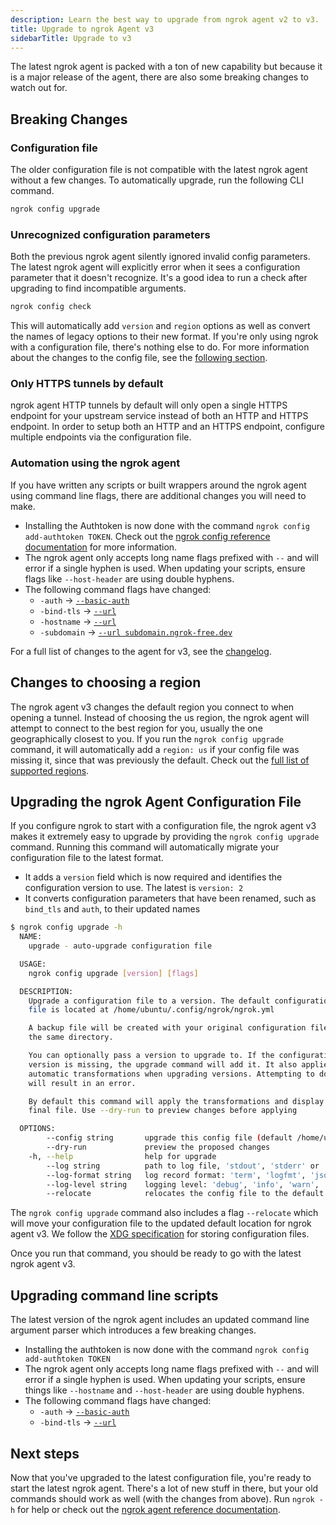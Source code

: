 ```yaml
---
description: Learn the best way to upgrade from ngrok agent v2 to v3.
title: Upgrade to ngrok Agent v3
sidebarTitle: Upgrade to v3
---
```


The latest ngrok agent is packed with a ton of new capability but because it is a major release of the agent, there are also some breaking changes to watch out for.

## Breaking Changes

### Configuration file

The older configuration file is not compatible with the latest ngrok agent without a few changes. To automatically upgrade, run the following CLI command.

```bash
ngrok config upgrade
```

### Unrecognized configuration parameters

Both the previous ngrok agent silently ignored invalid config parameters. The latest ngrok agent will explicitly error when it sees a configuration parameter that it doesn't recognize. It's a good idea to run a check after upgrading to find incompatible arguments.

```bash
ngrok config check
```

This will automatically add `version` and `region` options as well as convert the names of legacy options to their new format. If you're only using ngrok with a configuration file, there's nothing else to do. For more information about the changes to the config file, see the [following section](#upgrading-the-ngrok-agent-configuration-file).

### Only HTTPS tunnels by default

ngrok agent HTTP tunnels by default will only open a single HTTPS endpoint for your upstream service instead of both an HTTP and HTTPS endpoint. In order to setup both an HTTP and an HTTPS endpoint, configure multiple endpoints via the configuration file.

### Automation using the ngrok agent

If you have written any scripts or built wrappers around the ngrok agent using command line flags, there are additional changes you will need to make.

- Installing the Authtoken is now done with the command `ngrok config add-authtoken TOKEN`. Check out the [ngrok config reference documentation](/agent/cli#ngrok-config) for more information.
- The ngrok agent only accepts long name flags prefixed with `--` and will error if a single hyphen is used. When updating your scripts, ensure flags like `--host-header` are using double hyphens.
- The following command flags have changed:
  - `-auth` -> [`--basic-auth`](/agent/cli/#ngrok-http)
  - `-bind-tls` -> [`--url`](/agent/cli/#ngrok-http)
  - `-hostname` -> [`--url`](/agent/cli/#ngrok-http)
  - `-subdomain` -> [`--url subdomain.ngrok-free.dev`](/agent/cli/#ngrok-http)

For a full list of changes to the agent for v3, see the [changelog](/agent/changelog).

## Changes to choosing a region

The ngrok agent v3 changes the default region you connect to when opening a tunnel. Instead of choosing the us region, the ngrok agent will attempt to connect to the best region for you, usually the one geographically closest to you. If you run the `ngrok config upgrade` command, it will automatically add a `region: us` if your config file was missing it, since that was previously the default. Check out the [full list of supported regions](/universal-gateway/points-of-presence/).

## Upgrading the ngrok Agent Configuration File

If you configure ngrok to start with a configuration file, the ngrok agent v3 makes it extremely easy to upgrade by providing the `ngrok config upgrade` command. Running this command will automatically migrate your configuration file to the latest format.

- It adds a `version` field which is now required and identifies the configuration version to use. The latest is `version: 2`
- It converts configuration parameters that have been renamed, such as `bind_tls` and `auth`, to their updated names

```sh
$ ngrok config upgrade -h
  NAME:
    upgrade - auto-upgrade configuration file

  USAGE:
    ngrok config upgrade [version] [flags]

  DESCRIPTION:
    Upgrade a configuration file to a version. The default configuration
    file is located at /home/ubuntu/.config/ngrok/ngrok.yml

    A backup file will be created with your original configuration file in
    the same directory.

    You can optionally pass a version to upgrade to. If the configuration file
    version is missing, the upgrade command will add it. It also applies all
    automatic transformations when upgrading versions. Attempting to downgrade
    will result in an error.

    By default this command will apply the transformations and display the
    final file. Use --dry-run to preview changes before applying

  OPTIONS:
        --config string       upgrade this config file (default /home/ubuntu/.config/ngrok/ngrok.yml)
        --dry-run             preview the proposed changes
    -h, --help                help for upgrade
        --log string          path to log file, 'stdout', 'stderr' or 'false' (default "false")
        --log-format string   log record format: 'term', 'logfmt', 'json' (default "term")
        --log-level string    logging level: 'debug', 'info', 'warn', 'error', 'crit' (default "info")
        --relocate            relocates the config file to the default location
```

The `ngrok config upgrade` command also includes a flag `--relocate` which will move your configuration file to the updated default location for ngrok agent v3. We follow the [XDG specification](https://wiki.archlinux.org/title/XDG_Base_Directory) for storing configuration files.

Once you run that command, you should be ready to go with the latest ngrok agent v3.

## Upgrading command line scripts

The latest version of the ngrok agent includes an updated command line argument parser which introduces a few breaking changes.

- Installing the authtoken is now done with the command `ngrok config add-authtoken TOKEN`
- The ngrok agent only accepts long name flags prefixed with `--` and will error if a single hyphen is used. When updating your scripts, ensure things like `--hostname` and `--host-header` are using double hyphens.
- The following command flags have changed:
  - `-auth` -> [`--basic-auth`](/agent/cli/#ngrok-http)
  - `-bind-tls` -> [`--url`](/agent/cli/#ngrok-http)

## Next steps

Now that you've upgraded to the latest configuration file, you're ready to start the latest ngrok agent. There's a lot of new stuff in there, but your old commands should work as well (with the changes from above). Run `ngrok -h` for help or check out the [ngrok agent reference documentation](/agent/cli/).
